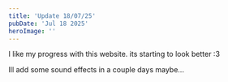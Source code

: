 ```yaml
---
title: 'Update 18/07/25'
pubDate: 'Jul 18 2025'
heroImage: ''
---
```

I like my progress with this website. its starting to look better :3

Ill add some sound effects in a couple days maybe...